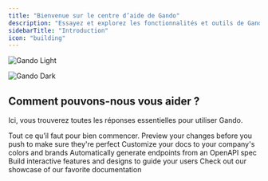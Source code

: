 ```yaml
---
title: "Bienvenue sur le centre d’aide de Gando"
description: "Essayez et explorez les fonctionnalités et outils de Gando."
sidebarTitle: "Introduction"
icon: "building"
---
```


<img
  className="block dark:hidden"
  src="/images/gando-light.svg"
  alt="Gando Light"
/>

<img
  className="hidden dark:block"
  src="/images/gando-dark.svg"
  alt="Gando Dark"
/>

## Comment pouvons-nous vous aider ?

Ici, vous trouverez toutes les réponses essentielles pour utiliser Gando.

<CardGroup cols="2">
  <Card title="Onboarding/ Inscription" icon="pen-to-square" href="https://mintlify.com/docs/quickstart">
    Tout ce qu’il faut pour bien commencer.
  </Card>
  <Card title="Preview Changes" icon="image" href="https://mintlify.com/docs/development">
    Preview your changes before you push to make sure they're perfect
  </Card>
  <Card title="Customize Style" icon="palette" href="https://mintlify.com/docs/settings/global">
    Customize your docs to your company's colors and brands
  </Card>
  <Card title="Reference APIs" icon="code" href="https://mintlify.com/docs/api-playground/openapi">
    Automatically generate endpoints from an OpenAPI spec
  </Card>
  <Card title="Add Components" icon="screwdriver-wrench" href="https://mintlify.com/docs/content/components/accordions">
    Build interactive features and designs to guide your users
  </Card>
  <Card title="Get Inspiration" icon="stars" href="https://mintlify.com/customers">
    Check out our showcase of our favorite documentation
  </Card>
</CardGroup>